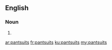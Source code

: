 {{also|pant suits}}
==English==

===Noun===
{{head|en|noun plural form}}

# {{plural of|pantsuit|lang=en}}

[[ar:pantsuits]]
[[fr:pantsuits]]
[[ku:pantsuits]]
[[my:pantsuits]]